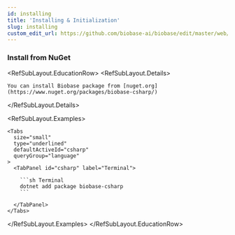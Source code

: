 ```yaml
---
id: installing
title: 'Installing & Initialization'
slug: installing
custom_edit_url: https://github.com/biobase-ai/biobase/edit/master/web/spec/biobase.yml
---
```


### Install from NuGet

<RefSubLayout.EducationRow>
  <RefSubLayout.Details>

    You can install Biobase package from [nuget.org](https://www.nuget.org/packages/biobase-csharp/)

  </RefSubLayout.Details>

  <RefSubLayout.Examples>

    <Tabs
      size="small"
      type="underlined"
      defaultActiveId="csharp"
      queryGroup="language"
    >
      <TabPanel id="csharp" label="Terminal">

        ```sh Terminal
        dotnet add package biobase-csharp
        ```

      </TabPanel>
    </Tabs>

  </RefSubLayout.Examples>
</RefSubLayout.EducationRow>
